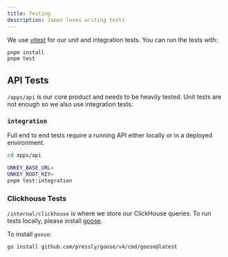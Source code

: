 ```yaml
---
title: Testing
description: James loves writing tests
---
```



We use [vitest](https://vitest.dev/) for our unit and integration tests. You can run the tests with:

```bash
pnpm install
pnpm test
```

## API Tests

`/apps/api` is our core product and needs to be heavily tested. Unit tests are not enough so we also use integration tests:

### `integration`

Full end to end tests require a running API either locally or in a deployed environment.
  ```bash
  cd apps/api

  UNKEY_BASE_URL=
  UNKEY_ROOT_KEY=
  pnpm test:integration
  ```


### Clickhouse Tests

`/internal/clickhouse` is where we store our ClickHouse queries. To run tests locally, please install [goose](https://pressly.github.io/goose).

To install `goose`:

```bash
go install github.com/pressly/goose/v4/cmd/goose@latest
```
 

